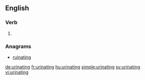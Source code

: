 ==English==

===Verb===
{{head|en}}

# {{present participle of|urinate}}

===Anagrams===
* [[ruinating#English|ruinating]]

[[de:urinating]]
[[fr:urinating]]
[[hu:urinating]]
[[simple:urinating]]
[[sv:urinating]]
[[vi:urinating]]